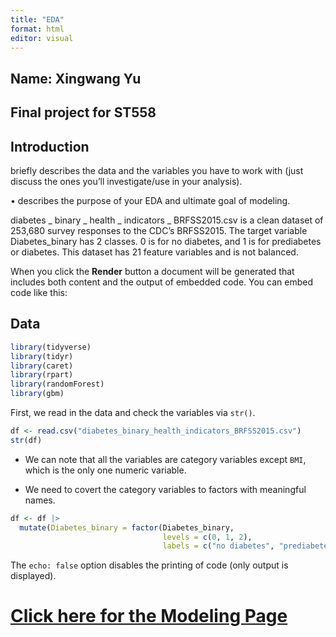 ```yaml
---
title: "EDA"
format: html
editor: visual
---
```


## Name: Xingwang Yu

## Final project for ST558

## Introduction

briefly describes the data and the variables you have to work with (just discuss the ones you’ll investigate/use in your analysis).

• describes the purpose of your EDA and ultimate goal of modeling.

diabetes \_ binary \_ health \_ indicators \_ BRFSS2015.csv is a clean dataset of 253,680 survey responses to the CDC's BRFSS2015. The target variable Diabetes_binary has 2 classes. 0 is for no diabetes, and 1 is for prediabetes or diabetes. This dataset has 21 feature variables and is not balanced.

When you click the **Render** button a document will be generated that includes both content and the output of embedded code. You can embed code like this:

## Data

```r
library(tidyverse)
library(tidyr)
library(caret)
library(rpart)
library(randomForest)
library(gbm)
```

First, we read in the data and check the variables via `str()`.

```r
df <- read.csv("diabetes_binary_health_indicators_BRFSS2015.csv")
str(df)
```

-   We can note that all the variables are category variables except `BMI`, which is the only one numeric variable.

-   We need to covert the category variables to factors with meaningful names.

```r
df <- df |>
  mutate(Diabetes_binary = factor(Diabetes_binary,
                                  levels = c(0, 1, 2),
                                  labels = c("no diabetes", "prediabetes", "diabetes")))
```

The `echo: false` option disables the printing of code (only output is displayed).

# [Click here for the Modeling Page](Modeling.html)
